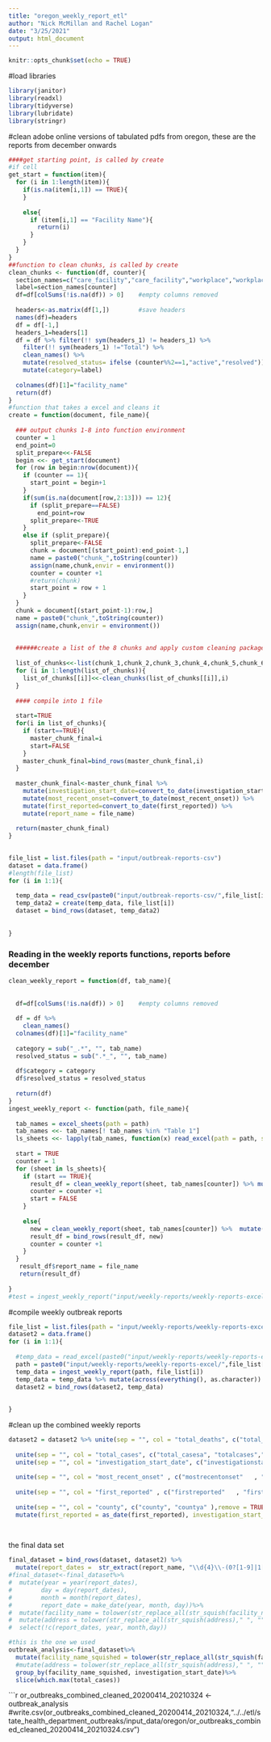 ```yaml
---
title: "oregon_weekly_report_etl"
author: "Nick McMillan and Rachel Logan"
date: "3/25/2021"
output: html_document
---
```


```r
knitr::opts_chunk$set(echo = TRUE)
```

#load libraries
```r
library(janitor)
library(readxl)
library(tidyverse)
library(lubridate)
library(stringr)
```


#clean adobe online versions of tabulated pdfs from oregon, these are the reports from december onwards
```r
####get starting point, is called by create
#if cell 
get_start = function(item){
  for (i in 1:length(item)){
    if(is.na(item[i,1]) == TRUE){
    }
  
    else{
      if (item[i,1] == "Facility Name"){
        return(i)
      }
    }
  }
}
##function to clean chunks, is called by create
clean_chunks <- function(df, counter){
  section_names=c("care_facility","care_facility","workplace","workplace","childcare","childcare","grade_school","grade_school")
  label=section_names[counter]
  df=df[colSums(!is.na(df)) > 0]    #empty columns removed
  
  headers<-as.matrix(df[1,])        #save headers
  names(df)=headers
  df = df[-1,]
  headers_1=headers[1]
  df = df %>% filter(!! sym(headers_1) != headers_1) %>% 
    filter(!! sym(headers_1) !="Total") %>% 
    clean_names() %>% 
    mutate(resolved_status= ifelse (counter%%2==1,"active","resolved")) %>% 
    mutate(category=label)
    
  colnames(df)[1]="facility_name"
  return(df)
}
#function that takes a excel and cleans it
create = function(document, file_name){
  
  ### output chunks 1-8 into function environment
  counter = 1
  end_point=0
  split_prepare<<-FALSE
  begin <<- get_start(document)
  for (row in begin:nrow(document)){
    if (counter == 1){
      start_point = begin+1
    }
    if(sum(is.na(document[row,2:13])) == 12){
      if (split_prepare==FALSE)
        end_point=row
      split_prepare<-TRUE
    }
    else if (split_prepare){
      split_prepare<-FALSE
      chunk = document[(start_point):end_point-1,]
      name = paste0("chunk_",toString(counter))
      assign(name,chunk,envir = environment())
      counter = counter +1
      #return(chunk)
      start_point = row + 1
    }
  }
  chunk = document[(start_point-1):row,]
  name = paste0("chunk_",toString(counter))
  assign(name,chunk,envir = environment())
  
  
  ######create a list of the 8 chunks and apply custom cleaning package
  
  list_of_chunks<<-list(chunk_1,chunk_2,chunk_3,chunk_4,chunk_5,chunk_6,chunk_7,chunk_8)
  for (i in 1:length(list_of_chunks)){
    list_of_chunks[[i]]<<-clean_chunks(list_of_chunks[[i]],i)
  }
  
  #### compile into 1 file
  
  start=TRUE
  for(i in list_of_chunks){
    if (start==TRUE){
      master_chunk_final=i
      start=FALSE
    }
    master_chunk_final=bind_rows(master_chunk_final,i)
  }
  
  master_chunk_final<-master_chunk_final %>% 
    mutate(investigation_start_date=convert_to_date(investigation_start_date)) %>% 
    mutate(most_recent_onset=convert_to_date(most_recent_onset)) %>% 
    mutate(first_reported=convert_to_date(first_reported)) %>% 
    mutate(report_name = file_name)
  
  return(master_chunk_final)
}
    
```



```r
file_list = list.files(path = "input/outbreak-reports-csv") 
dataset = data.frame()
#length(file_list)
for (i in 1:1){
  
  temp_data = read_csv(paste0("input/outbreak-reports-csv/",file_list[i]))
  temp_data2 = create(temp_data, file_list[i])
  dataset = bind_rows(dataset, temp_data2)
  
  
}
```





### Reading in the weekly reports functions, reports before december
```r
clean_weekly_report = function(df, tab_name){
  
  
  df=df[colSums(!is.na(df)) > 0]    #empty columns removed
  
  df = df %>% 
    clean_names() 
  colnames(df)[1]="facility_name"
  
  category = sub("_.*", "", tab_name)
  resolved_status = sub(".*_", "", tab_name)
  
  df$category = category
  df$resolved_status = resolved_status
  
  return(df)
}
ingest_weekly_report <- function(path, file_name){
  
  tab_names = excel_sheets(path = path)
  tab_names <<- tab_names[! tab_names %in% "Table 1"]
  ls_sheets <<- lapply(tab_names, function(x) read_excel(path = path, sheet = x))
  
  start = TRUE
  counter = 1
  for (sheet in ls_sheets){
    if (start == TRUE){
      result_df = clean_weekly_report(sheet, tab_names[counter]) %>% mutate(across(everything(), as.character))
      counter = counter +1
      start = FALSE
    }
    
    else{
      new = clean_weekly_report(sheet, tab_names[counter]) %>%  mutate(across(everything(), as.character))
      result_df = bind_rows(result_df, new)
      counter = counter +1
    }
  }
   result_df$report_name = file_name
   return(result_df)
  
}
#test = ingest_weekly_report("input/weekly-reports/weekly-reports-excel/COVID-19-Weekly-Report-2020-10-14-FINAL.xlsx")
```

#compile weekly outbreak reports
```r
file_list = list.files(path = "input/weekly-reports/weekly-reports-excel") 
dataset2 = data.frame()
for (i in 1:1){
  
  #temp_data = read_excel(paste0("input/weekly-reports/weekly-reports-excel/",file_list[i]))
  path = paste0("input/weekly-reports/weekly-reports-excel/",file_list[i])
  temp_data = ingest_weekly_report(path, file_list[i])
  temp_data = temp_data %>% mutate(across(everything(), as.character))
  dataset2 = bind_rows(dataset2, temp_data)
  
  
}
```


#clean up the combined weekly reports
```r
dataset2 = dataset2 %>% unite(sep = "", col = "total_deaths", c("total_deaths", "totaldeathsa","total_deatha", "total_deathsa" ),remove = TRUE, na.rm = TRUE) %>% 
  
  unite(sep = "", col = "total_cases", c("total_casesa", "totalcases","total_cases", "totalcasesa" ),remove = TRUE, na.rm = TRUE) %>%  
  unite(sep = "", col = "investigation_start_date", c("investigationstartdate" , "investigation_start_date" ,"investigation_startdate"),remove = TRUE, na.rm = TRUE) %>% 
  
  unite(sep = "", col = "most_recent_onset" , c("mostrecentonset"   , "most_recentonset"  ,"mostrecent_onset", "most_recent_onset"  ),remove = TRUE, na.rm = TRUE) %>% 
  
  unite(sep = "", col = "first_reported" , c("firstreported"   , "first_reported" ),remove = TRUE, na.rm = TRUE) %>% 
  
  unite(sep = "", col = "county", c("county", "countya" ),remove = TRUE, na.rm = TRUE) %>% 
  mutate(first_reported = as_date(first_reported), investigation_start_date = as_date(investigation_start_date), most_recent_onset = as_date(most_recent_onset))
  
  
```


the final data set
```r
final_dataset = bind_rows(dataset, dataset2) %>% 
  mutate(report_dates =  str_extract(report_name, "\\d{4}\\-(0?[1-9]|1[012])\\-(0?[1-9]|[12][0-9]|3[01])*"))
#final_dataset<-final_dataset%>%
#  mutate(year = year(report_dates),
#        day = day(report_dates), 
#        month = month(report_dates),
#        report_date = make_date(year, month, day))%>%
#  mutate(facility_name = tolower(str_replace_all(str_squish(facility_name)," ", "")))%>%
#  mutate(address = tolower(str_replace_all(str_squish(address)," ", "")))%>%
#  select(!c(report_dates, year, month,day))
```

```r
#this is the one we used
outbreak_analysis<-final_dataset%>%
  mutate(facility_name_squished = tolower(str_replace_all(str_squish(facility_name)," ", "")))%>%
  #mutate(address = tolower(str_replace_all(str_squish(address)," ", "")))%>%
  group_by(facility_name_squished, investigation_start_date)%>%
  slice(which.max(total_cases))

```

```r
or_outbreaks_combined_cleaned_20200414_20210324 <-outbreak_analysis
#write.csv(or_outbreaks_combined_cleaned_20200414_20210324,"../../etl/state_health_department_outbreaks/input_data/oregon/or_outbreaks_combined_cleaned_20200414_20210324.csv")